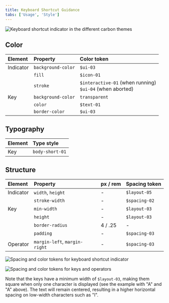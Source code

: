 ```yaml
---
title: Keyboard Shortcut Guidance
tabs: ['Usage', 'Style']
---
```


<Row>
  <Column colLg={8}>

![Keyboard shortcut indicator in the different carbon themes](images/style-indicator-themes.png)

  </Column>
</Row>

## Color

| Element | Property | Color token |
| :- | :- | :- |
| Indicator | `background-color` | `$ui-03` |
| | `fill` | `$icon-01` |
| | `stroke` | `$interactive-01` (when running)<br />`$ui-04` (when aborted) |
| Key | `background-color` | `transparent` |
| | `color` | `$text-01` |
| | `border-color` | `$ui-03` |

## Typography

| Element | Type style |
| :- | :- |
| Key | `body-short-01` |

## Structure

| Element | Property | px / rem | Spacing token |
| :- | :- | :- | :- |
| Indicator | `width`, `height` | - | `$layout-05` |
| | `stroke-width` | - | `$spacing-02` |
| Key | `min-width` | - | `$layout-03` |
| | `height` | - | `$layout-03` |
| | `border-radius` | 4 / .25 | - |
| | `padding` | - | `$spacing-03` |
| Operator | `margin-left`, `margin-right` | - | `$spacing-03` |

<Row>
  <Column colLg={8}>

![Spacing and color tokens for keyboard shortcut indicator](images/style-indicator.png)

![Spacing and color tokens for keys and operators](images/style-key.png)

</Column>
</Row>

Note that the keys have a minimum width of `$layout-03`, making them square when only one character is displayed (see the example with "A" and "A" above). The text will remain centered, resulting in a higher horizontal spacing on low-width characters such as "I".
